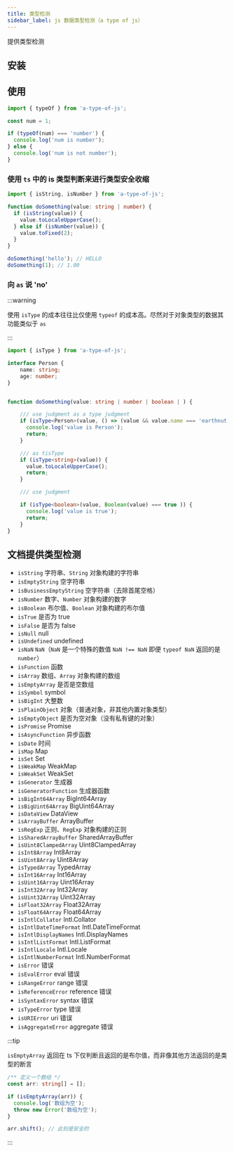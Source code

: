 ```yaml
---
title: 类型检测
sidebar_label: js 数据类型检测（a type of js）
---
```


<PackageInfo packageName="a-type-of-js" />

提供类型检测

## 安装

<InstallInfo name="a-type-of-js" />

## 使用

```ts
import { typeOf } from 'a-type-of-js';

const num = 1;

if (typeOf(num) === 'number') {
  console.log('num is number');
} else {
  console.log('num is not number');
}
```

### 使用 `ts` 中的 is 类型判断来进行类型安全收缩

```ts
import { isString, isNumber } from 'a-type-of-js';

function doSomething(value: string | number) {
  if (isString(value)) {
    value.toLocaleUpperCase();
  } else if (isNumber(value)) {
    value.toFixed(2);
  }
}

doSomething('hello'); // HELLO
doSomething(1); // 1.00
```

### 向 `as` 说 'no'

:::warning

使用 `isType` 的成本往往比仅使用 `typeof` 的成本高。尽然对于对象类型的数据其功能类似于 `as`

:::

```ts
import { isType } from 'a-type-of-js';

interface Person {
    name: string;
    age: number;
}


function doSomething(value: string | number | boolean | ) {

    /// use judgment as a type judgment
    if (isType<Person>(value, () => (value && value.name === 'earthnut' && value.age === 18))) {
      console.log('value is Person');
      return;
    }

    /// as tisType
    if (isType<string>(value)) {
      value.toLocaleUpperCase();
      return;
    }

    /// use judgment

    if (isType<boolean>(value, Boolean(value) === true )) {
      console.log('value is true');
      return;
    }
}
```

## 文档提供类型检测

- `isString` 字符串、`String` 对象构建的字符串
- `isEmptyString` 空字符串
- `isBusinessEmptyString` 空字符串（去除首尾空格）
- `isNumber` 数字、`Number` 对象构建的数字
- `isBoolean` 布尔值、`Boolean` 对象构建的布尔值
- `isTrue` 是否为 true
- `isFalse` 是否为 false
- `isNull` null
- `isUndefined` undefined
- `isNaN` `NaN`（`NaN` 是一个特殊的数值 `NaN !== NaN` 即便 `typeof NaN` 返回的是 `number`）
- `isFunction` 函数
- `isArray` 数组、`Array` 对象构建的数组
- `isEmptyArray` 是否是空数组
- `isSymbol` symbol
- `isBigInt` 大整数
- `isPlainObject` 对象（普通对象，非其他内置对象类型）
- `isEmptyObject` 是否为空对象（没有私有键的对象）
- `isPromise` Promise
- `isAsyncFunction` 异步函数
- `isDate` 时间
- `isMap` Map
- `isSet` Set
- `isWeakMap` WeakMap
- `isWeakSet` WeakSet
- `isGenerator` 生成器
- `isGeneratorFunction` 生成器函数
- `isBigInt64Array` BigInt64Array
- `isBigUint64Array` BigUint64Array
- `isDataView` DataView
- `isArrayBuffer` ArrayBuffer
- `isRegExp` 正则、`RegExp` 对象构建的正则
- `isSharedArrayBuffer` SharedArrayBuffer
- `isUint8ClampedArray` Uint8ClampedArray
- `isInt8Array` Int8Array
- `isUint8Array` Uint8Array
- `isTypedArray` TypedArray
- `isInt16Array` Int16Array
- `isUint16Array` Uint16Array
- `isInt32Array` Int32Array
- `isUint32Array` Uint32Array
- `isFloat32Array` Float32Array
- `isFloat64Array` Float64Array
- `isIntlCollator` Intl.Collator
- `isIntlDateTimeFormat` Intl.DateTimeFormat
- `isIntlDisplayNames` Intl.DisplayNames
- `isIntlListFormat` Intl.ListFormat
- `isIntlLocale` Intl.Locale
- `isIntlNumberFormat` Intl.NumberFormat
- `isError` 错误
- `isEvalError` eval 错误
- `isRangeError` range 错误
- `isReferenceError` reference 错误
- `isSyntaxError` syntax 错误
- `isTypeError` type 错误
- `isURIError` uri 错误
- `isAggregateError` aggregate 错误

:::tip

`isEmptyArray` 返回在 ts 下仅判断且返回的是布尔值，而非像其他方法返回的是类型的断言

```ts
/** 定义一个数组 */
const arr: string[] = [];

if (isEmptyArray(arr)) {
  console.log('数组为空');
  throw new Error('数组为空');
}

arr.shift(); // 此刻是安全的
```

:::
